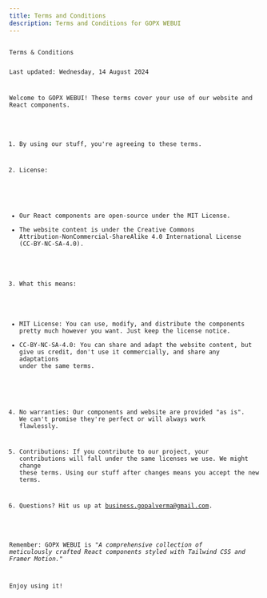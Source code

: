 ```yaml
---
title: Terms and Conditions
description: Terms and Conditions for GOPX WEBUI
---
```


<code class="text-xs">
Terms & Conditions

Last updated: Wednesday, 14 August 2024

Welcome to GOPX WEBUI! These terms cover your use of our website and React components.

1. By using our stuff, you're agreeing to these terms.

2. License:   
 - Our React components are open-source under the MIT License.
 - The website content is under the Creative Commons Attribution-NonCommercial-ShareAlike 4.0 International License (CC-BY-NC-SA-4.0).


3. What this means:   
 - MIT License: You can use, modify, and distribute the components pretty much however you want. Just keep the license notice.
 - CC-BY-NC-SA-4.0: You can share and adapt the website content, but give us credit, don't use it commercially, and share any adaptations under the same terms.


4. No warranties: Our components and website are provided "as is". We can't promise they're perfect or will always work flawlessly.

5. Contributions: If you contribute to our project, your contributions will fall under the same licenses we use.
We might change these terms. Using our stuff after changes means you accept the new terms.

6. Questions? Hit us up at business.gopalverma@gmail.com.

Remember: GOPX WEBUI is *"A comprehensive collection of meticulously crafted React components styled with Tailwind CSS and Framer Motion."*

Enjoy using it!
</code>
